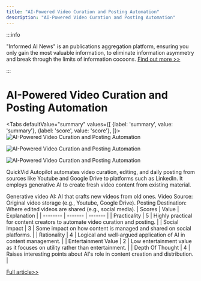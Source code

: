 ```yaml
---
title: "AI-Powered Video Curation and Posting Automation"
description: "AI-Powered Video Curation and Posting Automation"
---
```



:::info

"Informed AI News" is an publications aggregation platform, ensuring you only gain the most valuable information, to eliminate information asymmetry and break through the limits of information cocoons.  [Find out more >>](/)

:::

# AI-Powered Video Curation and Posting Automation


<Tabs
	defaultValue="summary"
	values={[
	{label: 'summary', value: 'summary'},
	{label: 'score', value: 'score'},
]}>
<TabItem value="summary">
<img
  src="https://image.informedainews.com/2024/06/09/To-jlj-1717900373-0.jpg"
  alt="AI-Powered Video Curation and Posting Automation"
/>

<img
  src="https://image.informedainews.com/2024/06/09/To-5r7-1717900373-1.jpg"
  alt="AI-Powered Video Curation and Posting Automation"
/>

<img
  src="https://image.informedainews.com/2024/06/09/To-2G8-1717900373-2.jpg"
  alt="AI-Powered Video Curation and Posting Automation"
/>



QuickVid Autopilot automates video curation, editing, and daily posting from sources like Youtube and Google Drive to platforms such as LinkedIn. It employs generative AI to create fresh video content from existing material.

Generative video AI: AI that crafts new videos from old ones.
Video Source: Original video storage (e.g., Youtube, Google Drive).
Posting Destination: Where edited videos are shared (e.g., social media).
</TabItem>
<TabItem value="score">
	| Scores     | Value   | Explanation |
	| -------- | ------- | ------- |
	| Practicality  | 5    | Highly practical for content creators to automate video curation and posting.    |
	| Social Impact | 3     | Some impact on how content is managed and shared on social platforms.    |
	| Rationality    | 4    | Logical and well-argued application of AI in content management.    |
	| Entertainment Value    | 2    | Low entertainment value as it focuses on utility rather than entertainment.    |
	| Depth Of Thought    | 4    | Raises interesting points about AI's role in content creation and distribution.    |
</TabItem>
</Tabs>

[Full article>>](https://www.producthunt.com/posts/quickvid-autopilot)
